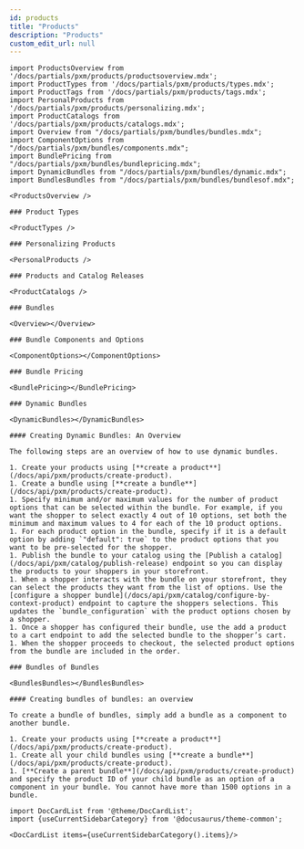 ```yaml
---
id: products
title: "Products"
description: "Products"
custom_edit_url: null
---
```




```mdx-code-block
import ProductsOverview from '/docs/partials/pxm/products/productsoverview.mdx';
import ProductTypes from '/docs/partials/pxm/products/types.mdx';
import ProductTags from '/docs/partials/pxm/products/tags.mdx';
import PersonalProducts from '/docs/partials/pxm/products/personalizing.mdx';
import ProductCatalogs from '/docs/partials/pxm/products/catalogs.mdx';
import Overview from "/docs/partials/pxm/bundles/bundles.mdx";
import ComponentOptions from "/docs/partials/pxm/bundles/components.mdx";
import BundlePricing from "/docs/partials/pxm/bundles/bundlepricing.mdx";
import DynamicBundles from "/docs/partials/pxm/bundles/dynamic.mdx";
import BundlesBundles from "/docs/partials/pxm/bundles/bundlesof.mdx";

<ProductsOverview />

### Product Types

<ProductTypes />

### Personalizing Products

<PersonalProducts />

### Products and Catalog Releases

<ProductCatalogs />

### Bundles

<Overview></Overview>

### Bundle Components and Options

<ComponentOptions></ComponentOptions>

### Bundle Pricing

<BundlePricing></BundlePricing>

### Dynamic Bundles

<DynamicBundles></DynamicBundles>

#### Creating Dynamic Bundles: An Overview

The following steps are an overview of how to use dynamic bundles.

1. Create your products using [**create a product**](/docs/api/pxm/products/create-product).
1. Create a bundle using [**create a bundle**](/docs/api/pxm/products/create-product).
1. Specify minimum and/or maximum values for the number of product options that can be selected within the bundle. For example, if you want the shopper to select exactly 4 out of 10 options, set both the minimum and maximum values to 4 for each of the 10 product options.
1. For each product option in the bundle, specify if it is a default option by adding `"default": true` to the product options that you want to be pre-selected for the shopper.
1. Publish the bundle to your catalog using the [Publish a catalog](/docs/api/pxm/catalog/publish-release) endpoint so you can display the products to your shoppers in your storefront.
1. When a shopper interacts with the bundle on your storefront, they can select the products they want from the list of options. Use the [configure a shopper bundle](/docs/api/pxm/catalog/configure-by-context-product) endpoint to capture the shoppers selections. This updates the `bundle_configuration` with the product options chosen by a shopper.
1. Once a shopper has configured their bundle, use the add a product to a cart endpoint to add the selected bundle to the shopper’s cart.
1. When the shopper proceeds to checkout, the selected product options from the bundle are included in the order.

### Bundles of Bundles

<BundlesBundles></BundlesBundles>

#### Creating bundles of bundles: an overview

To create a bundle of bundles, simply add a bundle as a component to another bundle.

1. Create your products using [**create a product**](/docs/api/pxm/products/create-product).
1. Create all your child bundles using [**create a bundle**](/docs/api/pxm/products/create-product).
1. [**Create a parent bundle**](/docs/api/pxm/products/create-product) and specify the product ID of your child bundle as an option of a component in your bundle. You cannot have more than 1500 options in a bundle.
```




```mdx-code-block
import DocCardList from '@theme/DocCardList';
import {useCurrentSidebarCategory} from '@docusaurus/theme-common';

<DocCardList items={useCurrentSidebarCategory().items}/>
```
      